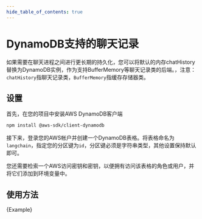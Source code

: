 ```yaml
---
hide_table_of_contents: true
---
```




# DynamoDB支持的聊天记录

如果需要在聊天进程之间进行更长期的持久化，您可以将默认的内存chatHistory替换为DynamoDB实例，作为支持BufferMemory等聊天记录类的后端。，注意：`chatHistory`指聊天记录类，`BufferMemory`指缓存存储器类。

## 设置

首先，在您的项目中安装AWS DynamoDB客户端

```bash npm2yarn
npm install @aws-sdk/client-dynamodb

```


接下来，登录您的AWS帐户并创建一个DynamoDB表格。将表格命名为`langchain`，指定您的分区键为`id`，分区键必须是字符串类型，其他设置保持默认即可。

您还需要检索一个AWS访问密钥和密钥，以便拥有访问该表格的角色或用户，并将它们添加到环境变量中。

## 使用方法




<CodeBlock language="typescript">{Example}</CodeBlock>

